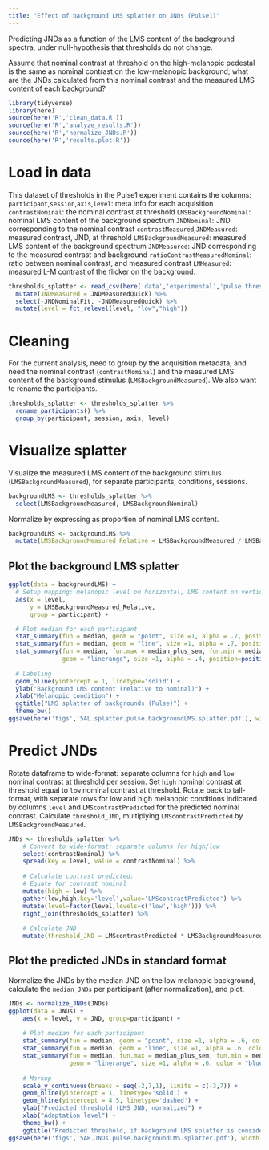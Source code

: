 ```yaml
---
title: "Effect of background LMS splatter on JNDs (Pulse1)"
---
```


Predicting JNDs as a function of the LMS content of the background spectra, under null-hypothesis that thresholds do not change.

Assume that nominal contrast at threshold on the high-melanopic pedestal is the same as nominal contrast on the low-melanopic background; what are the JNDs calculated from this nominal contrast and the measured LMS content of each background?
```r
library(tidyverse)
library(here)
source(here('R','clean_data.R'))
source(here('R','analyze_results.R'))
source(here('R','normalize_JNDs.R'))
source(here('R','results.plot.R'))
```
# Load in data
This dataset of thresholds in the Pulse1 experiment contains the columns:
`participant`,`session`,`axis`,`level`: meta info for each acquisition
`contrastNominal`: the nominal contrast at threshold
`LMSBackgroundNominal`: nominal LMS content of the background spectrum
`JNDNominal`: JND corresponding to the nominal contrast
`contrastMeasured`,`JNDMeasured`: measured contrast, JND, at threshold
`LMSBackgroundMeasured`: measured LMS content of the background spectrum
`JNDMeasured`: JND corresponding to the measured contrast and background
`ratioContrastMeasuredNominal`: ratio between nominal contrast, and measured contrast
`LMMeasured`: measured L-M contrast of the flicker on the background.
```r
thresholds_splatter <- read_csv(here('data','experimental','pulse.thresholds.splatter.csv')) %>%
  mutate(JNDMeasured = JNDMeasuredQuick) %>%
  select(-JNDNominalFit, -JNDMeasuredQuick) %>%
  mutate(level = fct_relevel(level, "low","high"))  
```
# Cleaning
For the current analysis, need to group by the acquisition metadata, and need the nominal contrast (`contrastNominal`) and the measured LMS content of the background stimulus (`LMSBackgroundMeasured`). We also want to rename the participants.
```r
thresholds_splatter <- thresholds_splatter %>%
  rename_participants() %>%
  group_by(participant, session, axis, level)
```

# Visualize splatter
Visualize the measured LMS content of the background stimulus (`LMSBackgroundMeasured`), for separate participants, conditions, sessions.
```r
backgroundLMS <- thresholds_splatter %>%
  select(LMSBackgroundMeasured, LMSBackgroundNominal)
```
Normalize by expressing as proportion of nominal LMS content.
```r
backgroundLMS <- backgroundLMS %>%
  mutate(LMSBackgroundMeasured_Relative = LMSBackgroundMeasured / LMSBackgroundNominal)
```
## Plot the background LMS splatter
```r
ggplot(data = backgroundLMS) +
  # Setup mapping: melanopic level on horizontal, LMS content on vertical
  aes(x = level, 
      y = LMSBackgroundMeasured_Relative,
      group = participant) +

  # Plot median for each participant
  stat_summary(fun = median, geom = "point", size =1, alpha = .7, position=position_dodge(width = .08)) +
  stat_summary(fun = median, geom = "line", size =1, alpha = .7, position=position_dodge(width = .08)) +
  stat_summary(fun = median, fun.max = median_plus_sem, fun.min = median_minus_sem,
               geom = "linerange", size =1, alpha = .4, position=position_dodge(width = .08)) +
  
  # Labeling
  geom_hline(yintercept = 1, linetype='solid') +
  ylab("Background LMS content (relative to nominal)") +
  xlab("Melanopic condition") +
  ggtitle("LMS splatter of backgrounds (Pulse)") +
  theme_bw()
ggsave(here('figs','5AL.splatter.pulse.backgroundLMS.splatter.pdf'), width = 10, height = 5)
```
# Predict JNDs
Rotate dataframe to wide-format: separate columns for `high` and `low` nominal contrast at threshold per session. Set `high` nominal contrast at threshold equal to `low` nominal contrast at threshold. Rotate back to tall-format, with separate rows for low and high melanopic conditions indicated by columns `level` and `LMScontrastPredicted` for the predicted nominal contrast. Calculate `threshold_JND`, multiplying `LMScontrastPredicted` by `LMSBackgroundMeasured`.
```r
JNDs <- thresholds_splatter %>%
    # Convert to wide-format: separate columns for high/low
    select(contrastNominal) %>%
    spread(key = level, value = contrastNominal) %>%
    
    # Calculate contrast predicted:
    # Equate for contrast nominal
    mutate(high = low) %>%
    gather(low,high,key='level',value='LMScontrastPredicted') %>%
    mutate(level=factor(level,levels=c('low','high'))) %>%
    right_join(thresholds_splatter) %>%
    
    # Calculate JND
    mutate(threshold_JND = LMScontrastPredicted * LMSBackgroundMeasured)
```
## Plot the predicted JNDs in standard format
Normalize the JNDs by the median JND on the low melanopic background, calculate the `median_JNDs` per participant (after normalization), and plot.
```r
JNDs <- normalize_JNDs(JNDs)
ggplot(data = JNDs) +
    aes(x = level, y = JND, group=participant) +
    
    # Plot median for each participant
    stat_summary(fun = median, geom = "point", size =1, alpha = .6, color = "blue", position = position_dodge(width = .08)) +
    stat_summary(fun = median, geom = "line", size =1, alpha = .6, color = "blue", position = position_dodge(width = .08)) +
    stat_summary(fun = median, fun.max = median_plus_sem, fun.min = median_minus_sem,
                 geom = "linerange", size =1, alpha = .6, color = "blue", position = position_dodge(width = .08)) +
    
    # Markup
    scale_y_continuous(breaks = seq(-2,7,1), limits = c(-3,7)) +
    geom_hline(yintercept = 1, linetype='solid') +
    geom_hline(yintercept = 4.5, linetype='dashed') +    
    ylab("Predicted threshold (LMS JND, normalized") +
    xlab("Adaptation level") +
    theme_bw() +
    ggtitle("Predicted threshold, if background LMS splatter is considered")
ggsave(here('figs','5AR.JNDs.pulse.backgroundLMS.splatter.pdf'), width = 10, height = 5)
```